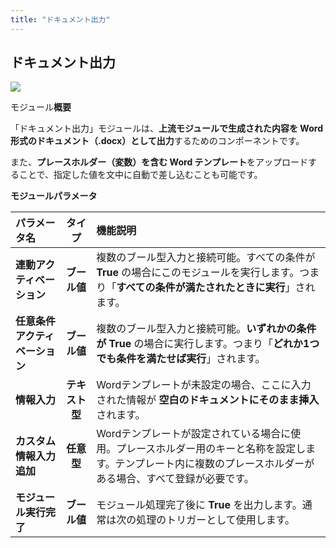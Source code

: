 ```yaml
---
title: "ドキュメント出力"
---
```


## ドキュメント出力

<img
  src="/images/83.png"
/>

モジュール**概要**

「ドキュメント出力」モジュールは、**上流モジュールで生成された内容を Word 形式のドキュメント（.docx）として出力**するためのコンポーネントです。

また、**プレースホルダー（変数）を含む Word テンプレート**をアップロードすることで、指定した値を文中に自動で差し込むことも可能です。



**モジュールパラメータ**

| パラメータ名            | タイプ       | 機能説明                                                                               |
| :------------------------------ | :------: | :-------------------------------------------------- |
| **連動アクティベーション**   | **ブール値**  | 複数のブール型入力と接続可能。すべての条件が **True** の場合にこのモジュールを実行します。つまり「**すべての条件が満たされたときに実行**」されます。  |
| **任意条件アクティベーション** | **ブール値**  | 複数のブール型入力と接続可能。**いずれかの条件が True** の場合に実行します。つまり「**どれか1つでも条件を満たせば実行**」されます。          |
| **情報入力**          | **テキスト型** | Wordテンプレートが未設定の場合、ここに入力された情報が **空白のドキュメントにそのまま挿入** されます。                           |
| **カスタム情報入力追加**    | **任意型**   | Wordテンプレートが設定されている場合に使用。プレースホルダー用のキーと名称を設定します。テンプレート内に複数のプレースホルダーがある場合、すべて登録が必要です。 |
| **モジュール実行完了**     | **ブール値**  | モジュール処理完了後に **True** を出力します。通常は次の処理のトリガーとして使用します。                                  |

